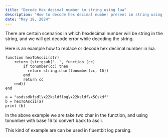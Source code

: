 ```yaml
---
title: "Decode Hex decimal number in string using lua"
description: "How to decode hex decimal number present in string using lua."
date: "May 18, 2024"
---
```


There are certain scenarios in which hexdecimal number will be string in the string, and we will get decode error while decoding the string.

Here is an example how to replace or decode hex decimal number in lua.

```
function hexToAscii(str)
    return (str:gsub('..', function (cc)
        if tonumber(cc) then
          return string.char(tonumber(cc, 16))
        end
        return cc
    end))
end

a = "asdssdkfsdl\x22ksldflog\x22ksldf\x5Cskdf"
b = hexToAscii(a)
print (b)
```

In the above example we are take two char in the function, and using tonumber with base 16 to convert back to ascii.

This kind of example are can be used in fluentbit log parsing.
